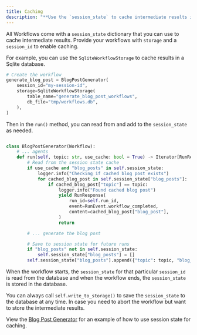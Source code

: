 ```yaml
---
title: Caching
description: "**Use the `session_state` to cache intermediate results in a database.**"
---
```


All Workflows come with a `session_state` dictionary that you can use to cache intermediate results. Provide your workflows with `storage` and a `session_id` to enable caching.

For example, you can use the `SqliteWorkflowStorage` to cache results in a Sqlite database.

```python
# Create the workflow
generate_blog_post = BlogPostGenerator(
    session_id="my-session-id",
    storage=SqliteWorkflowStorage(
        table_name="generate_blog_post_workflows",
        db_file="tmp/workflows.db",
    ),
)
```

Then in the `run()` method, you can read from and add to the `session_state` as needed.

```python

class BlogPostGenerator(Workflow):
    # ... agents
    def run(self, topic: str, use_cache: bool = True) -> Iterator[RunResponse]:
        # Read from the session state cache
        if use_cache and "blog_posts" in self.session_state:
            logger.info("Checking if cached blog post exists")
            for cached_blog_post in self.session_state["blog_posts"]:
                if cached_blog_post["topic"] == topic:
                    logger.info("Found cached blog post")
                    yield RunResponse(
                        run_id=self.run_id,
                        event=RunEvent.workflow_completed,
                        content=cached_blog_post["blog_post"],
                    )
                    return

        # ... generate the blog post

        # Save to session state for future runs
        if "blog_posts" not in self.session_state:
            self.session_state["blog_posts"] = []
        self.session_state["blog_posts"].append({"topic": topic, "blog_post": self.writer.run_response.content})
```

When the workflow starts, the `session_state` for that particular `session_id` is read from the database and when the workflow ends, the `session_state` is stored in the database.

<Tip>

You can always call `self.write_to_storage()` to save the `session_state` to the database at any time. In case you need to abort the workflow but want to store the intermediate results.

</Tip>

View the [Blog Post Generator](/workflows/introduction#full-example-blog-post-generator) for an example of how to use session state for caching.